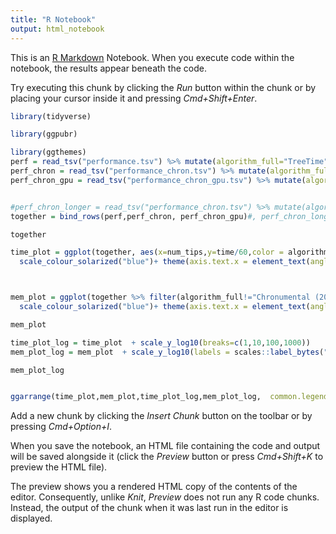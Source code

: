 ---
title: "R Notebook"
output: html_notebook
---

This is an [R Markdown](http://rmarkdown.rstudio.com) Notebook. When you execute code within the notebook, the results appear beneath the code. 

Try executing this chunk by clicking the *Run* button within the chunk or by placing your cursor inside it and pressing *Cmd+Shift+Enter*. 

```{r,fig.width=7,fig.height=7}
library(tidyverse)

library(ggpubr)

library(ggthemes)
perf = read_tsv("performance.tsv") %>% mutate(algorithm_full="TreeTime") %>% mutate(algorithm="TreeTime")
perf_chron = read_tsv("performance_chron.tsv") %>% mutate(algorithm_full="Chronumental (1000 steps, CPU)")%>% mutate(algorithm="Chronumental (1000 steps, CPU)")
perf_chron_gpu = read_tsv("performance_chron_gpu.tsv") %>% mutate(algorithm_full="Chronumental (1000 steps, GPU)")%>% mutate(algorithm="Chronumental (1000 steps, GPU)")


#perf_chron_longer = read_tsv("performance_chron.tsv") %>% mutate(algorithm_full="Chronumental (2000 steps)",time=time*10)%>% mutate(algorithm="Chronumental")
together = bind_rows(perf,perf_chron, perf_chron_gpu)#, perf_chron_longer)

together

time_plot = ggplot(together, aes(x=num_tips,y=time/60,color = algorithm))+geom_point()+scale_x_log10(labels = scales::comma) + scale_y_continuous(labels = scales::comma) +theme_light()+geom_line()+labs(x="Number of tips",y="Time / minutes", color="") +
  scale_colour_solarized("blue")+ theme(axis.text.x = element_text(angle = 90, vjust = 0.5, hjust=1))



mem_plot = ggplot(together %>% filter(algorithm_full!="Chronumental (2000 steps)") , aes(x=num_tips,y=memory*1000,color = algorithm))+geom_point()+scale_x_log10(labels = scales::comma) + scale_y_continuous(label = scales::label_bytes("auto_si"))+coord_cartesian(xlim=c(60,4e6),ylim=c()) +theme_light()+geom_line() +labs(x="Number of tips",y="Memory usage", color="")+
  scale_colour_solarized("blue")+ theme(axis.text.x = element_text(angle = 90, vjust = 0.5, hjust=1))

mem_plot

time_plot_log = time_plot  + scale_y_log10(breaks=c(1,10,100,1000))
mem_plot_log = mem_plot  + scale_y_log10(labels = scales::label_bytes("auto_si"))

mem_plot_log


ggarrange(time_plot,mem_plot,time_plot_log,mem_plot_log,  common.legend = TRUE,labels="AUTO")

```

Add a new chunk by clicking the *Insert Chunk* button on the toolbar or by pressing *Cmd+Option+I*.

When you save the notebook, an HTML file containing the code and output will be saved alongside it (click the *Preview* button or press *Cmd+Shift+K* to preview the HTML file). 

The preview shows you a rendered HTML copy of the contents of the editor. Consequently, unlike *Knit*, *Preview* does not run any R code chunks. Instead, the output of the chunk when it was last run in the editor is displayed.

